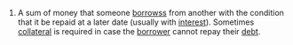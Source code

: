 #A sum of money that someone [[borrows]]s from another with the condition that it be repaid at a later date (usually with [[interest]]).  Sometimes [[collateral]] is required in case the [[borrower]] cannot repay their [[debt]].